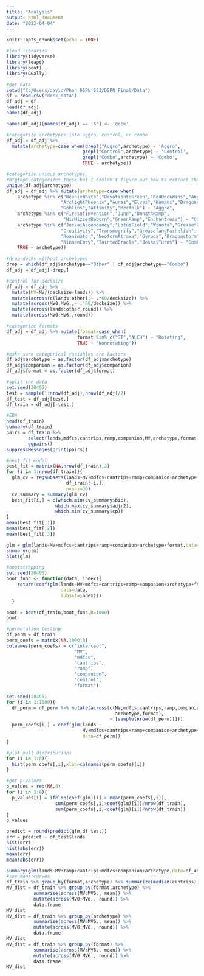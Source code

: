 ```yaml
---
title: "Analysis"
output: html_document
date: "2023-04-04"
---
```


```r
knitr::opts_chunk$set(echo = TRUE)
```


```r
#load libraries
library(tidyverse)
library(leaps)
library(boot)
library(GGally)

#get data
setwd("C:/Users/david/Phan_DSPN_S23/DSPN_Final/Data")
df = read.csv("deck_data")
df_adj = df
head(df_adj)
names(df_adj)

names(df_adj)[names(df_adj) == 'X'] <- 'deck'

#categorize archetypes into aggro, control, or combo
df_adj = df_adj %>%
  mutate(archetype=case_when(grepl("Aggro",archetype) ~ 'Aggro',
                            grepl("Control",archetype) ~ 'Control',
                            grepl("Combo",archetype) ~ 'Combo',
                            TRUE ~ archetype))

#categorize unique archetypes
#mtgtop8 categorizes these but I couldn't figure out how to extract that
unique(df_adj$archetype)
df_adj = df_adj %>% mutate(archetype=case_when(
    archetype %in% c("WeenieWhite","DevotiontoGreen","RedDeckWins","Angels",
                    "ArclightPhoenix","Auras","Elves","Humans","Dragons",
                    "Goblins","Affinity","Merfolk") ~ "Aggro",
    archetype %in% c("FiresofInvention","Jund","OmnathRamp",
                     "NivMizzetReborn","GreenRamp","Enchantress") ~ "Control",
    archetype %in% c("JeskaiAscendancy","LotusField","Winota","Greasefang",
                    "Creativity","Transmogrify","GreasefangParhelion",
                    "Reanimator","NeoformAtraxa","Gyruda","Dragonstorm",
                    "KinnanEmry","TaintedOracle","JeskaiTurns") ~ "Combo",
    TRUE ~ archetype))

#drop decks without archetypes
drop = which(df_adj$archetype=="Other" | df_adj$archetype=="Combo")
df_adj = df_adj[-drop,]

#control for decksize
df_adj = df_adj %>%
  mutate(MV=MV/(decksize-lands)) %>%
  mutate(across(c(lands:other),~ .*60/decksize)) %>%
  mutate(across(MV0:MV6.,~ .*60/decksize)) %>%
  mutate(across(lands:other,round)) %>%
  mutate(across(MV0:MV6.,round))

#categorize formats
df_adj = df_adj %>% mutate(format=case_when(
                          format %in% c("ST","ALCH") ~ "Rotating",
                          TRUE ~ "Nonrotating"))

#make sure categorical variables are factors
df_adj$archetype = as.factor(df_adj$archetype)
df_adj$companion = as.factor(df_adj$companion)
df_adj$format = as.factor(df_adj$format)

#split the data
set.seed(20495)
test = sample(1:nrow(df_adj),nrow(df_adj)/2)
df_test = df_adj[test,]
df_train = df_adj[-test,]
```

```r
#EDA
head(df_train)
summary(df_train)
pairs = df_train %>%
        select(lands,mdfcs,cantrips,ramp,companion,MV,archetype,format) %>%
        ggpairs()
suppressMessages(print(pairs))
```

```r
#best fit model
best_fit = matrix(NA,nrow(df_train),3)
for (i in 1:nrow(df_train)){
  glm_cv = regsubsets(lands~MV+mdfcs+cantrips+ramp+companion+archetype+format,
                      df_train[-i,],
                      nvmax=30)
  cv_summary = summary(glm_cv)
  best_fit[i,] = c(which.min(cv_summary$bic),
                  which.max(cv_summary$adjr2),
                  which.min(cv_summary$cp))
}
mean(best_fit[,1])
mean(best_fit[,2])
mean(best_fit[,3])

glm = glm(lands~MV+mdfcs+cantrips+ramp+companion+archetype+format,data=df_train)
summary(glm)
plot(glm)
```

```r
#bootstrapping
set.seed(20495)
boot_func <- function(data, index){  
    return(coef(glm(lands~MV+mdfcs+cantrips+ramp+companion+archetype+format,
                    data=data,
                    subset=index)))
  }

boot = boot(df_train,boot_func,R=1000)
boot
```

```r
#permutation testing
df_perm = df_train
perm_coefs = matrix(NA,1000,8)
colnames(perm_coefs) = c("intercept",
                         "MV",
                         "mdfcs",
                         "cantrips",
                         "ramp",
                         "companion",
                         "control",
                         "format")

set.seed(20495)
for (i in 1:1000){
  df_perm = df_perm %>% mutate(across(c(MV,mdfcs,cantrips,ramp,companion,
                                        archetype,format),
                                      ~.[sample(nrow(df_perm))]))
  perm_coefs[i,] = coef(glm(lands ~
                            MV+mdfcs+cantrips+ramp+companion+archetype+format,
                            data=df_perm))
}

#plot null distributions
for (i in 1:8){
  hist(perm_coefs[,i],xlab=colnames(perm_coefs)[i])
}

#get p-values
p_values = rep(NA,8)
for (i in 1:8){
  p_values[i] = ifelse(coef(glm)[i] > mean(perm_coefs[,i]),
                  sum(perm_coefs[,i]>coef(glm)[i])/nrow(df_train),
                  sum(perm_coefs[,i]<coef(glm)[i])/nrow(df_train))
}
p_values
```

```r
predict = round(predict(glm,df_test))
err = predict - df_test$lands
hist(err)
hist(abs(err))
mean(err)
mean(abs(err))
```


```r
summary(glm(lands~MV+ramp+cantrips+mdfcs+companion+archetype,data=df_adj))
#see mana curves
df_train %>% group_by(format,archetype) %>% summarize(median(cantrips))
MV_dist = df_train %>% group_by(format,archetype) %>%
          summarise(across(MV:MV6., mean)) %>%
          mutate(across(MV0:MV6., round)) %>%
          data.frame
MV_dist
MV_dist = df_train %>% group_by(archetype) %>%
          summarise(across(MV:MV6., mean)) %>%
          mutate(across(MV0:MV6., round)) %>%
          data.frame
MV_dist
MV_dist = df_train %>% group_by(format) %>%
          summarise(across(MV:MV6., mean)) %>%
          mutate(across(MV0:MV6., round)) %>%
          data.frame
MV_dist
```







